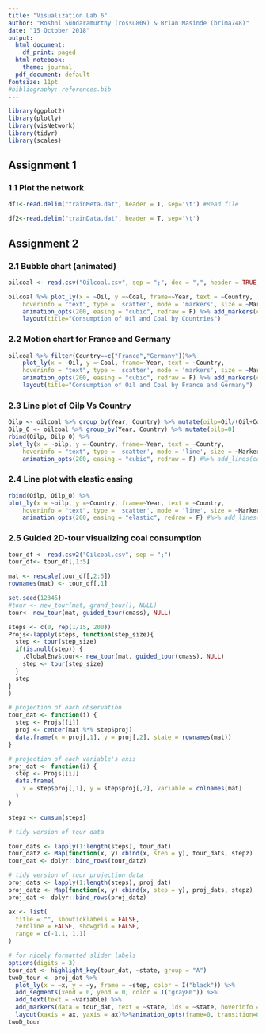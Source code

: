 ---
title: "Visualization Lab 6"
author: "Roshni Sundaramurthy (rossu809) & Brian Masinde (brima748)"
date: "15 October 2018"
output:
  html_document:
    df_print: paged
  html_notebook:
    theme: journal
  pdf_document: default
fontsize: 11pt
#bibliography: references.bib
---

```{r libraries, message=FALSE, warning=FALSE, echo=FALSE}
library(ggplot2)
library(plotly)
library(visNetwork)
library(tidyr)
library(scales)
```

## Assignment 1

### 1.1 Plot the network

```{r echo=FALSE}
df1<-read.delim("trainMeta.dat", header = T, sep='\t') #Read file

df2<-read.delim("trainData.dat", header = T, sep='\t')
```

## Assignment 2

### 2.1 Bubble chart (animated)

```{r message=FALSE, warning=FALSE}
oilcoal <- read.csv("Oilcoal.csv", sep = ";", dec = ",", header = TRUE, row.names = NULL)

oilcoal %>% plot_ly(x = ~Oil, y =~Coal, frame=~Year, text = ~Country, 
    hoverinfo = "text", type = 'scatter', mode = 'markers', size = ~Marker.size) %>%
    animation_opts(200, easing = "cubic", redraw = F) %>% add_markers(color=~Country) %>% 
    layout(title="Consumption of Oil and Coal by Countries")

```

### 2.2 Motion chart for France and Germany

```{r message=FALSE, warning=FALSE}

oilcoal %>% filter(Country==c("France","Germany"))%>%
    plot_ly(x = ~Oil, y =~Coal, frame=~Year, text = ~Country, 
    hoverinfo = "text", type = 'scatter', mode = 'markers', size = ~Marker.size) %>%
    animation_opts(200, easing = "cubic", redraw = F) %>% add_markers(color=~Country) %>% 
    layout(title="Consumption of Oil and Coal by France and Germany")

```

### 2.3 Line plot of Oilp Vs Country

```{r message=FALSE, warning=FALSE}
Oilp <- oilcoal %>% group_by(Year, Country) %>% mutate(oilp=Oil/(Oil+Coal))
Oilp_0 <- oilcoal %>% group_by(Year, Country) %>% mutate(oilp=0)
rbind(Oilp, Oilp_0) %>% 
plot_ly(x = ~oilp, y =~Country, frame=~Year, text = ~Country, 
    hoverinfo = "text", type = 'scatter', mode = 'line', size = ~Marker.size) %>%
    animation_opts(200, easing = "cubic", redraw = F) #%>% add_lines(color=~Country)

```

### 2.4 Line plot with elastic easing

```{r message=FALSE, warning=FALSE}
rbind(Oilp, Oilp_0) %>% 
plot_ly(x = ~oilp, y =~Country, frame=~Year, text = ~Country, 
    hoverinfo = "text", type = 'scatter', mode = 'line', size = ~Marker.size) %>%
    animation_opts(200, easing = "elastic", redraw = F) #%>% add_lines(color=~Country)
```

### 2.5 Guided 2D-tour visualizing coal consumption

```{r message=FALSE, warning=FALSE}
tour_df <- read.csv2("Oilcoal.csv", sep = ";")
tour_df<- tour_df[,1:5]

mat <- rescale(tour_df[,2:5])
rownames(mat) <- tour_df[,1]

set.seed(12345)
#tour <- new_tour(mat, grand_tour(), NULL)
tour<- new_tour(mat, guided_tour(cmass), NULL)

steps <- c(0, rep(1/15, 200))
Projs<-lapply(steps, function(step_size){  
  step <- tour(step_size)
  if(is.null(step)) {
    .GlobalEnv$tour<- new_tour(mat, guided_tour(cmass), NULL)
    step <- tour(step_size)
  }
  step
}
)

# projection of each observation
tour_dat <- function(i) {
  step <- Projs[[i]]
  proj <- center(mat %*% step$proj)
  data.frame(x = proj[,1], y = proj[,2], state = rownames(mat))
}

# projection of each variable's axis
proj_dat <- function(i) {
  step <- Projs[[i]]
  data.frame(
    x = step$proj[,1], y = step$proj[,2], variable = colnames(mat)
  )
}

stepz <- cumsum(steps)

# tidy version of tour data

tour_dats <- lapply(1:length(steps), tour_dat)
tour_datz <- Map(function(x, y) cbind(x, step = y), tour_dats, stepz)
tour_dat <- dplyr::bind_rows(tour_datz)

# tidy version of tour projection data
proj_dats <- lapply(1:length(steps), proj_dat)
proj_datz <- Map(function(x, y) cbind(x, step = y), proj_dats, stepz)
proj_dat <- dplyr::bind_rows(proj_datz)

ax <- list(
  title = "", showticklabels = FALSE,
  zeroline = FALSE, showgrid = FALSE,
  range = c(-1.1, 1.1)
)

# for nicely formatted slider labels
options(digits = 3)
tour_dat <- highlight_key(tour_dat, ~state, group = "A")
twoD_tour <- proj_dat %>%
  plot_ly(x = ~x, y = ~y, frame = ~step, color = I("black")) %>%
  add_segments(xend = 0, yend = 0, color = I("gray80")) %>%
  add_text(text = ~variable) %>%
  add_markers(data = tour_dat, text = ~state, ids = ~state, hoverinfo = "text") %>%
  layout(xaxis = ax, yaxis = ax)%>%animation_opts(frame=0, transition=0, redraw = F)
twoD_tour
```

